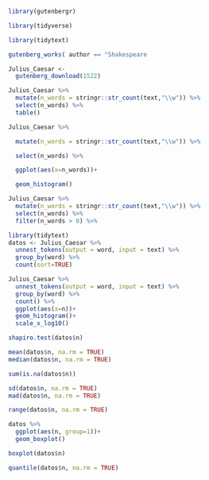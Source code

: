 ```r
library(gutenbergr)

library(tidyverse)

library(tidytext)

```

```r
gutenberg_works( author == "Shakespeare
```

```r
Julius_Caesar <-
  gutenberg_download(1522)
```

```r
Julius_Caesar %>% 
  mutate(n_words = stringr::str_count(text,"\\w")) %>% 
  select(n_words) %>% 
  table()
```

```r
Julius_Caesar %>% 

  mutate(n_words = stringr::str_count(text,"\\w")) %>% 

  select(n_words) %>% 

  ggplot(aes(x=n_words))+

  geom_histogram()

```

```r
Julius_Caesar %>% 
  mutate(n_words = stringr::str_count(text,"\\w")) %>% 
  select(n_words) %>% 
  filter(n_words > 0) %>% 
```

```r
library(tidytext)
datos <- Julius_Caesar %>%
  unnest_tokens(output = word, input = text) %>% 
  group_by(word) %>% 
  count(sort=TRUE)
```

```r
Julius_Caesar %>%
  unnest_tokens(output = word, input = text) %>% 
  group_by(word) %>% 
  count() %>% 
  ggplot(aes(x=n))+
  geom_histogram()+
  scale_x_log10()
```

```r
shapiro.test(datos$n)

```

```r
mean(datos$n, na.rm = TRUE)
median(datos$n, na.rm = TRUE)
```

```r
sum(is.na(datos$n))

```

```r
sd(datos$n, na.rm = TRUE)
mad(datos$n, na.rm = TRUE)
```

```r
range(datos$n, na.rm = TRUE)
```

```r
datos %>% 
  ggplot(aes(n, group=1))+
  geom_boxplot()
```

```r
boxplot(datos$n)

```

```r
quantile(datos$n, na.rm = TRUE)
```
